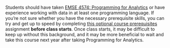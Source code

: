 Students should have taken [EMSE 4574: Programming for Analytics](https://p4a.seas.gwu.edu/) or have experience working with data in at least one programming language. If you're not sure whether you have the necessary prerequisite skills, you can try and get up to speed by completing [this optional course prerequisites](a0-course-prereqs.html) assignment **before class starts**. Once class starts, it may be difficult to keep up without this background, and it may be more beneficial to wait and take this course next year after taking Programming for Analytics.
